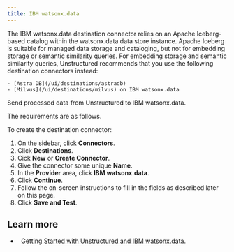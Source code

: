 ```yaml
---
title: IBM watsonx.data
---
```


<Tip>
    The IBM watsonx.data destination connector relies on an Apache Iceberg-based catalog within the watsonx.data data store instance. 
    Apache Iceberg is suitable for managed data storage and cataloging, but not for embedding storage or semantic similarity 
    queries. For embedding storage and semantic similarity queries, Unstructured recommends that you use the following destination connectors 
    instead:

    - [Astra DB](/ui/destinations/astradb)
    - [Milvus](/ui/destinations/milvus) on IBM watsonx.data

</Tip>


<FirstTimeUIDestinationConnector />

Send processed data from Unstructured to IBM watsonx.data.

The requirements are as follows.


<IBMWatsonxdataPrerequisites />

To create the destination connector:

1. On the sidebar, click **Connectors**.
2. Click **Destinations**.
3. Cick **New** or **Create Connector**.
4. Give the connector some unique **Name**.
5. In the **Provider** area, click **IBM watsonx.data**.
6. Click **Continue**. 
7. Follow the on-screen instructions to fill in the fields as described later on this page.
8. Click **Save and Test**.


<IBMWatsonxdataFields />

## Learn more 

- <Icon icon="blog" />&nbsp;&nbsp;[Getting Started with Unstructured and IBM watsonx.data](https://unstructured.io/blog/getting-started-with-unstructured-and-ibm-watsonx-data).
